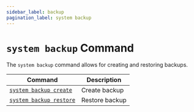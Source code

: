 ```yaml
---
sidebar_label: backup
pagination_label: system backup
---
```


# `system backup` Command

The `system backup` command allows for creating and restoring backups.

| Command                                  | Description    |
| ---------------------------------------- | -------------- |
| [`system backup create`](./create.mdx)   | Create backup  |
| [`system backup restore`](./restore.mdx) | Restore backup |
